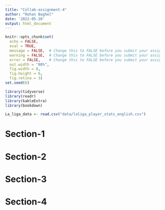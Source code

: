 ```yaml
---
title: "Collab-assignment-4"
author: "Rohan Baghel"
date: '2022-05-20'
output: html_document
---
```


```r
knitr::opts_chunk$set(
  echo = FALSE,
  eval = TRUE,
  message = FALSE,  # Change this to FALSE before you submit your assignment
  warning = FALSE,  # Change this to FALSE before you submit your assignment
  error = FALSE,    # Change this to FALSE before you submit your assignment
  out.width = "80%",
  fig.width = 8, 
  fig.height = 6,
  fig.retina = 3)
set.seed(6)
```

```r
library(tidyverse)
library(readr)
library(kableExtra)
library(bookdown)
```

```r
La_liga_data <- read.csv("data/laliga_player_stats_english.csv")
```

# Section-1 

# Section-2

# Section-3

# Section-4

